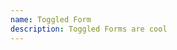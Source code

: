 ```yaml
---
name: Toggled Form
description: Toggled Forms are cool
---
```


<!-- Each question (input) will be displayed separately. Only one question will be on the page at a time. -->

<Question type="string" placeholder="Enter a string" required="true" label="Enter a String" id="1"></Question>

<Question type="number" placeholder="Enter a number" required="true" label="Enter a Number" id="2"></Question>

<Question type="email" placeholder="Enter your email" required="true" label="Enter your Email" id="3"></Question>

<Question type="upload" placeholder="" required="true" label="Upload a File" id="4"></Question>

<onSubmit display="✅ Thanks a Ton!"></onSubmit>
